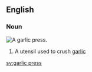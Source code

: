 ==English==

===Noun===
[[File:Presse-ail ikéa koncis 01.jpg|thumb|A garlic press.]]
{{en-noun|es}}
# A utensil used to crush [[garlic]]

[[sv:garlic press]]